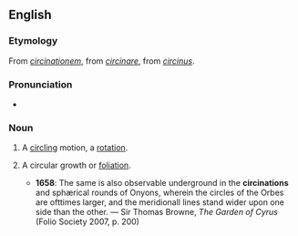 ==English==

===Etymology===
From {{etyl|la|en}} ''[[circinationem]]'', from ''[[circinare]]'', from ''[[circinus]]''.

===Pronunciation===
* {{IPA|/sɜːsɪˈneɪʃən/|lang=en}}

===Noun===
{{en-noun}}

# {{context|obsolete|lang=en}} A [[circling]] motion, a [[rotation]].
# {{context|botany|lang=en}} A circular growth or [[foliation]].
#* '''1658''': The same is also observable underground in the '''circinations''' and sphærical rounds of Onyons, wherein the circles of the Orbes are ofttimes larger, and the meridionall lines stand wider upon one side than the other. — Sir Thomas Browne, ''The Garden of Cyrus'' (Folio Society 2007, p. 200)